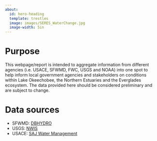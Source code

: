 ```yaml
---
about:
  id: hero-heading
  template: trestles
  image: images/SERES_WaterChange.jpg
  image-width: 5in
---
```

# Purpose

This webpage/report is intended to aggregate information from different agencies (i.e. USACE, SFWMD, FWC, USGS and NOAA) into one spot to help inform local government agencies and stakeholders on conditions within Lake Okeechobee, the Northern Estuaries and the Everglades ecosystem. The data provided here should be considered preliminary and are subject to change.

# Data sources

* SFWMD: [DBHYDRO](https://my.sfwmd.gov/dbhydroplsql/show_dbkey_info.main_menu)
* USGS: [NWIS](https://waterdata.usgs.gov/nwis)
* USACE: [SAJ Water Management](https://w3.saj.usace.army.mil/h2o/reports.htm)